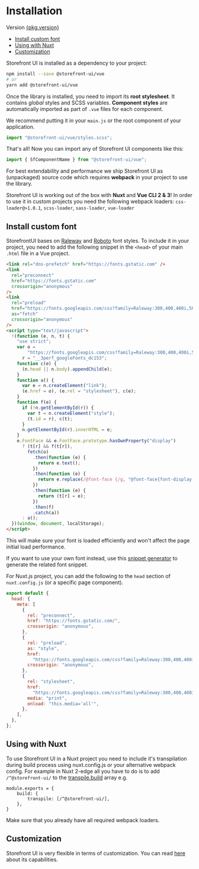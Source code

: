 
<Meta title="Setup/Installation" />

<style>{`
  a {
    color: #5ECE7B !important;
  }

  .alert {
    background: #efeded;
    padding: 1rem;
    margin: 0.5rem 0 1rem;
  }

  .tip {
    border-left: 5px solid #5ECE7B;
  }

	.warning {
		border-left: 5px solid #ffc107;
		background-color: #fff4d5;
	}

	.heading {
    font-size: 16px;
    --mediumdark: '#999999';
    color: #999;
    text-transform: uppercase;
    font-weight: 900;
    letter-spacing: 5px;
		margin-top:10px;
  }
`}</style>

# Installation

<div class="heading">
  Version
  <a
    href={`?path=/story/releases-v${pkg.version.replaceAll(
      ".",
      "-"
    )}-change-log--page`}
  >
    {pkg.version}
  </a>
</div>

<ul class="toc">
  <li>
    <a href="">Install custom font</a>
  </li>
  <li>
    <a href="#using-with-nuxt">Using with Nuxt</a>
  </li>
  <li>
    <a href="#customization">Customization</a>
  </li>
</ul>

Storefront UI is installed as a dependency to your project:

```bash
npm install --save @storefront-ui/vue
# or
yarn add @storefront-ui/vue
```

Once the library is installed, you need to import its **root stylesheet**. It contains _global_ styles and SCSS variables. **Component styles** are automatically imported as part of `.vue` files for each component.

We recommend putting it in your `main.js` or the root component of your application.

```js
import "@storefront-ui/vue/styles.scss";
```

That's all! Now you can import any of Storefront UI components like this:

```js
import { SfComponentName } from "@storefront-ui/vue";
```

<div class="alert warning">

For best extendability and performance we ship Storefront UI as (unpackaged) source code which requires **webpack** in your project to use the library.

Storefront UI is working out of the box with **Nuxt** and **Vue CLI 2 & 3**!
In order to use it in custom projects you need the following webpack loaders: `css-loader@>1.0.1`, `scss-loader`, `sass-loader`, `vue-loader`

</div>

## Install custom font

StorefrontUI bases on [Raleway](https://fonts.google.com/specimen/Raleway) and [Roboto](https://fonts.google.com/specimen/Roboto) font styles. To include it in your project,
you need to add the following snippet in the `<head>` of your main `.html` file in a Vue project.

```html
<link rel="dns-prefetch" href="https://fonts.gstatic.com" />
<link
  rel="preconnect"
  href="https://fonts.gstatic.com"
  crossorigin="anonymous"
/>
<link
  rel="preload"
  href="https://fonts.googleapis.com/css?family=Raleway:300,400,400i,500,600,700|Roboto:300,300i,400,400i,500,700&display=swap"
  as="fetch"
  crossorigin="anonymous"
/>
<script type="text/javascript">
  !(function (e, n, t) {
    "use strict";
    var o =
        "https://fonts.googleapis.com/css?family=Raleway:300,400,400i,500,600,700|Roboto:300,300i,400,400i,500,700&display=swap",
      r = "__3perf_googleFonts_dc153";
    function c(e) {
      (n.head || n.body).appendChild(e);
    }
    function a() {
      var e = n.createElement("link");
      (e.href = o), (e.rel = "stylesheet"), c(e);
    }
    function f(e) {
      if (!n.getElementById(r)) {
        var t = n.createElement("style");
        (t.id = r), c(t);
      }
      n.getElementById(r).innerHTML = e;
    }
    e.FontFace && e.FontFace.prototype.hasOwnProperty("display")
      ? (t[r] && f(t[r]),
        fetch(o)
          .then(function (e) {
            return e.text();
          })
          .then(function (e) {
            return e.replace(/@font-face {/g, "@font-face{font-display:swap;");
          })
          .then(function (e) {
            return (t[r] = e);
          })
          .then(f)
          .catch(a))
      : a();
  })(window, document, localStorage);
</script>
```

This will make sure your font is loaded efficiently and won't affect the page initial load performance.

If you want to use your own font instead, use this [snippet generator](https://googlefonts.3perf.com/) to generate the related font snippet.

For Nuxt.js project, you can add the following to the `head` section of `nuxt.config.js` (or a specific page component).

```js
export default {
  head: {
    meta: [
      {
        rel: "preconnect",
        href: "https://fonts.gstatic.com/",
        crossorigin: "anonymous",
      },
      {
        rel: "preload",
        as: "style",
        href:
          "https://fonts.googleapis.com/css?family=Raleway:300,400,400i,500,600,700|Roboto:300,300i,400,400i,500,700&display=swap",
        crossorigin: "anonymous",
      },
      {
        rel: "stylesheet",
        href:
          "https://fonts.googleapis.com/css?family=Raleway:300,400,400i,500,600,700|Roboto:300,300i,400,400i,500,700&display=swap",
        media: "print",
        onload: "this.media='all'",
      },
    ],
  },
};
```

## Using with Nuxt

To use Storefront UI in a Nuxt project you need to include it's transpilation during build process using nuxt.config.js or your alternative webpack config.
For example in Nuxt 2-edge all you have to do is to add `/^@storefront-ui/` to the [transpile.build](https://nuxtjs.org/api/configuration-build/#transpile) array e.g.

```
module.exports = {
	build: {
		transpile: [/^@storefront-ui/],
	},
}
```

Make sure that you already have all required webpack loaders.

## Customization

Storefront UI is very flexible in terms of customization. You can read [here](/setup-customization.md) about its capabilities.
